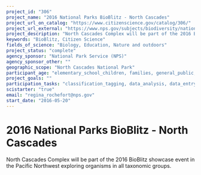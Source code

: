 ```yaml
---
project_id: "306"
project_name: "2016 National Parks BioBlitz - North Cascades"
project_url_on_catalog: "https://www.citizenscience.gov/catalog/306/"
project_url_external: "https://www.nps.gov/subjects/biodiversity/national-parks-bioblitz.htm"
project_description: "North Cascades Complex will be part of the 2016 BioBlitz showcase event in the Pacific Northwest exploring organisms in all taxonomic groups."
keywords: "BioBlitz, Citizen Science"
fields_of_science: "Biology, Education, Nature and outdoors"
project_status: "complete"
agency_sponsor: "National Park Service (NPS)"
agency_sponsor_other: ""
geographic_scope: "North Cascades National Park"
participant_age: "elementary_school_children, families, general_public, middle_school_children, targeted_group, teens"
project_goals: ""
participation_tasks: "classification_tagging, data_analysis, data_entry, finding_entities, identification, learning, observation, site_selection_description, specimen_sample_collection"
scistarter: "true"
email: "regina_rochefort@nps.gov"
start_date: "2016-05-20"
---
```


# 2016 National Parks BioBlitz - North Cascades

North Cascades Complex will be part of the 2016 BioBlitz showcase event in the Pacific Northwest exploring organisms in all taxonomic groups.
